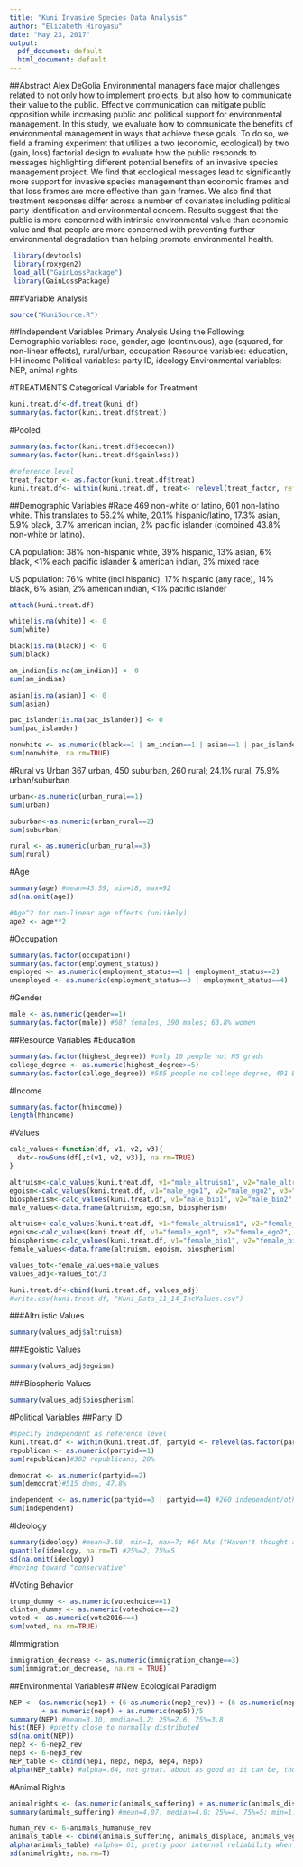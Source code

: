 ```yaml
---
title: "Kuni Invasive Species Data Analysis"
author: "Elizabeth Hiroyasu"
date: "May 23, 2017"
output:
  pdf_document: default
  html_document: default
---
```

##Abstract 
Alex DeGolia
Environmental managers face major challenges related to not only how to implement projects, but also how to communicate their value to the public. Effective communication can mitigate public opposition while increasing public and political support for environmental management. In this study, we evaluate how to communicate the benefits of environmental management in ways that achieve these goals. To do so, we field a framing experiment that utilizes a two (economic, ecological) by two (gain, loss) factorial design to evaluate how the public responds to messages highlighting different potential benefits of an invasive species management project. We find that ecological messages lead to significantly more support for invasive species management than economic frames and that loss frames are more effective than gain frames. We also find that treatment responses differ across a number of covariates including political party identification and environmental concern. Results suggest that the public is more concerned with intrinsic environmental value than economic value and that people are more concerned with preventing further environmental degradation than helping promote environmental health.
```r
 library(devtools)
 library(roxygen2)
 load_all("GainLossPackage")
 library(GainLossPackage)
```


###Variable Analysis
```r
source("KuniSource.R")
```

##Independent Variables
Primary Analysis Using the Following:
Demographic variables: race, gender, age (continuous), age (squared, for non-linear effects), rural/urban, occupation
Resource variables: education, HH income
Political variables: party ID, ideology
Environmental variables: NEP, animal rights

#TREATMENTS
Categorical Variable for Treatment
```r
kuni.treat.df<-df.treat(kuni_df)
summary(as.factor(kuni.treat.df$treat))
```

#Pooled
```r
summary(as.factor(kuni.treat.df$ecoecon)) 
summary(as.factor(kuni.treat.df$gainloss))

#reference level
treat_factor <- as.factor(kuni.treat.df$treat)
kuni.treat.df<- within(kuni.treat.df, treat<- relevel(treat_factor, ref = "control"))
```

##Demographic Variables
#Race
469 non-white or latino, 601 non-latino white. This translates to 56.2% white, 20.1% hispanic/latino, 17.3% asian, 5.9% black, 3.7% american indian, 2% pacific islander (combined 43.8% non-white or latino).

CA population: 38% non-hispanic white, 39% hispanic, 13% asian, 6% black, <1% each pacific islander & american indian, 3% mixed race

US population: 76% white (incl hispanic), 17% hispanic (any race), 14% black, 6% asian, 2% american indian, <1% pacific islander
```r
attach(kuni.treat.df)

white[is.na(white)] <- 0
sum(white)

black[is.na(black)] <- 0
sum(black)

am_indian[is.na(am_indian)] <- 0
sum(am_indian)

asian[is.na(asian)] <- 0
sum(asian)

pac_islander[is.na(pac_islander)] <- 0
sum(pac_islander)

nonwhite <- as.numeric(black==1 | am_indian==1 | asian==1 | pac_islander==1 | latino==1)
sum(nonwhite, na.rm=TRUE)
```

#Rural vs Urban
367 urban, 450 suburban, 260 rural; 24.1% rural, 75.9% urban/suburban
```r
urban<-as.numeric(urban_rural==1)
sum(urban)

suburban<-as.numeric(urban_rural==2)
sum(suburban)

rural <- as.numeric(urban_rural==3)
sum(rural)
```

#Age
```r
summary(age) #mean=43.59, min=18, max=92
sd(na.omit(age))

#Age^2 for non-linear age effects (unlikely)
age2 <- age**2
```

#Occupation
```r
summary(as.factor(occupation))
summary(as.factor(employment_status)) 
employed <- as.numeric(employment_status==1 | employment_status==2)
unemployed <- as.numeric(employment_status==3 | employment_status==4)
```

#Gender
```r
male <- as.numeric(gender==1)
summary(as.factor(male)) #687 females, 390 males; 63.8% women
```

##Resource Variables
#Education
```r
summary(as.factor(highest_degree)) #only 10 people not HS grads
college_degree <- as.numeric(highest_degree>=5)
summary(as.factor(college_degree)) #585 people no college degree, 491 BA or higher
```

#Income
```r
summary(as.factor(hhincome))
length(hhincome)

```

#Values
```r
calc_values<-function(df, v1, v2, v3){
  dat<-rowSums(df[,c(v1, v2, v3)], na.rm=TRUE)
}

altruism<-calc_values(kuni.treat.df, v1="male_altruism1", v2="male_altruism2", v3="male_altruism3")
egoism<-calc_values(kuni.treat.df, v1="male_ego1", v2="male_ego2", v3="male_ego3")
biospherism<-calc_values(kuni.treat.df, v1="male_bio1", v2="male_bio2", v3="male_bio3")
male_values<-data.frame(altruism, egoism, biospherism)

altruism<-calc_values(kuni.treat.df, v1="female_altruism1", v2="female_altruism2", v3="female_altruism3")
egoism<-calc_values(kuni.treat.df, v1="female_ego1", v2="female_ego2", v3="female_ego3")
biospherism<-calc_values(kuni.treat.df, v1="female_bio1", v2="female_bio2", v3="female_bio3")
female_values<-data.frame(altruism, egoism, biospherism)

values_tot<-female_values+male_values
values_adj<-values_tot/3

kuni.treat.df<-cbind(kuni.treat.df, values_adj)
#write.csv(kuni.treat.df, "Kuni_Data_11_14_IncValues.csv")
```

###Altruistic Values
```r
summary(values_adj$altruism)
```

###Egoistic Values
```r
summary(values_adj$egoism)
```

###Biospheric Values
```r
summary(values_adj$biospherism)
```


#Political Variables
##Party ID
```r
#specify independent as reference level
kuni.treat.df <- within(kuni.treat.df, partyid <- relevel(as.factor(partyid), ref=3))
republican <- as.numeric(partyid==1)
sum(republican)#302 republicans, 28%

democrat <- as.numeric(partyid==2) 
sum(democrat)#515 dems, 47.8%

independent <- as.numeric(partyid==3 | partyid==4) #260 independent/other, 24.1%
sum(independent)
```

#Ideology
```r
summary(ideology) #mean=3.68, min=1, max=7; #64 NAs ("Haven't thought about this much")
quantile(ideology, na.rm=T) #25%=2, 75%=5
sd(na.omit(ideology))
#moving toward "conservative"
```

#Voting Behavior
```r
trump_dummy <- as.numeric(votechoice==1)
clinton_dummy <- as.numeric(votechoice==2)
voted <- as.numeric(vote2016==4)
sum(voted, na.rm=TRUE)
```

#Immigration
```r
immigration_decrease <- as.numeric(immigration_change==3)
sum(immigration_decrease, na.rm = TRUE)
```

##Environmental Variables#
#New Ecological Paradigm
```r
NEP <- (as.numeric(nep1) + (6-as.numeric(nep2_rev)) + (6-as.numeric(nep3_rev))
        + as.numeric(nep4) + as.numeric(nep5))/5
summary(NEP) #mean=3.30, median=3.2; 25%=2.6, 75%=3.8
hist(NEP) #pretty close to normally distributed
sd(na.omit(NEP))
nep2 <- 6-nep2_rev
nep3 <- 6-nep3_rev
NEP_table <- cbind(nep1, nep2, nep3, nep4, nep5)
alpha(NEP_table) #alpha=.64, not great. about as good as it can be, though.
```

#Animal Rights
```r
animalrights <- (as.numeric(animals_suffering) + as.numeric(animals_displace) + as.numeric(animals_veg) + (6-as.numeric(animals_humanuse_rev)))/4
summary(animals_suffering) #mean=4.07, median=4.0; 25%=4, 75%=5; min=1, max=5

human_rev <- 6-animals_humanuse_rev
animals_table <- cbind(animals_suffering, animals_displace, animals_veg, human_rev)
alpha(animals_table) #alpha=.61, pretty poor internal reliability when all four included
sd(animalrights, na.rm=T)
```
